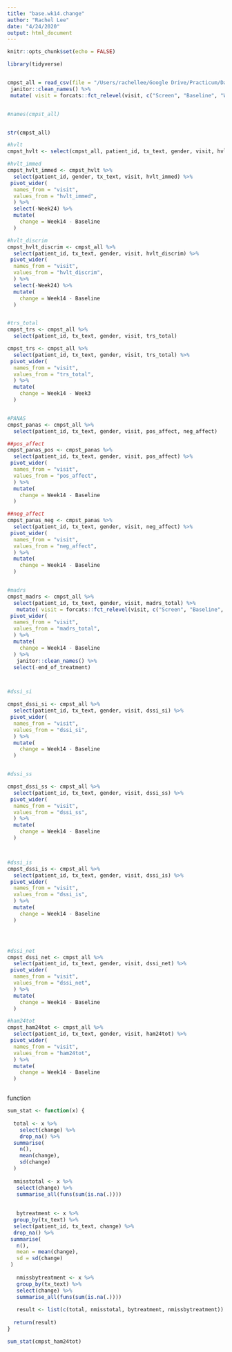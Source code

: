 ```yaml
---
title: "base.wk14.change"
author: "Rachel Lee"
date: "4/24/2020"
output: html_document
---
```


```r
knitr::opts_chunk$set(echo = FALSE)
```

```r
library(tidyverse)


cmpst_all = read_csv(file = "/Users/rachellee/Google Drive/Practicum/Data/cmpst_all.csv") %>%
 janitor::clean_names() %>%
 mutate( visit = forcats::fct_relevel(visit, c("Screen", "Baseline", "Week3", "Week6", "Week9", "Week14", "Week24")))


#names(cmpst_all)


str(cmpst_all)


```




```r

#hvlt
cmpst_hvlt <- select(cmpst_all, patient_id, tx_text, gender, visit, hvlt_immed, hvlt_discrim) 

#hvlt_immed
cmpst_hvlt_immed <- cmpst_hvlt %>%
  select(patient_id, gender, tx_text, visit, hvlt_immed) %>%
 pivot_wider(
  names_from = "visit",
  values_from = "hvlt_immed",
  ) %>%
  select(-Week24) %>%
  mutate(
    change = Week14 - Baseline
  )

#hvlt_discrim
cmpst_hvlt_discrim <- cmpst_all %>%
  select(patient_id, tx_text, gender, visit, hvlt_discrim) %>%
 pivot_wider(
  names_from = "visit",
  values_from = "hvlt_discrim",
  ) %>%
  select(-Week24) %>%
  mutate(
    change = Week14 - Baseline
  )


#trs_total
cmpst_trs <- cmpst_all %>%
  select(patient_id, tx_text, gender, visit, trs_total) 

cmpst_trs <- cmpst_all %>%
  select(patient_id, tx_text, gender, visit, trs_total) %>%
 pivot_wider(
  names_from = "visit",
  values_from = "trs_total",
  ) %>%
  mutate(
    change = Week14 - Week3
  )


#PANAS
cmpst_panas <- cmpst_all %>%
  select(patient_id, tx_text, gender, visit, pos_affect, neg_affect) 

##pos_affect
cmpst_panas_pos <- cmpst_panas %>%
  select(patient_id, tx_text, gender, visit, pos_affect) %>%
 pivot_wider(
  names_from = "visit",
  values_from = "pos_affect",
  ) %>%
  mutate(
    change = Week14 - Baseline
  )

##neg_affect
cmpst_panas_neg <- cmpst_panas %>%
  select(patient_id, tx_text, gender, visit, neg_affect) %>%
 pivot_wider(
  names_from = "visit",
  values_from = "neg_affect",
  ) %>%
  mutate(
    change = Week14 - Baseline
  )


#madrs
cmpst_madrs <- cmpst_all %>%
  select(patient_id, tx_text, gender, visit, madrs_total) %>%
   mutate( visit = forcats::fct_relevel(visit, c("Screen", "Baseline", "Week3", "Week6", "Week9", "Week14", "Week24"))) %>%
 pivot_wider(
  names_from = "visit",
  values_from = "madrs_total",
  ) %>%
  mutate(
    change = Week14 - Baseline
  ) %>%
   janitor::clean_names() %>%
  select(-end_of_treatment) 



#dssi_si

cmpst_dssi_si <- cmpst_all %>%
  select(patient_id, tx_text, gender, visit, dssi_si) %>%
 pivot_wider(
  names_from = "visit",
  values_from = "dssi_si",
  ) %>%
  mutate(
    change = Week14 - Baseline
  )


#dssi_ss

cmpst_dssi_ss <- cmpst_all %>%
  select(patient_id, tx_text, gender, visit, dssi_ss) %>%
 pivot_wider(
  names_from = "visit",
  values_from = "dssi_ss",
  ) %>%
  mutate(
    change = Week14 - Baseline
  )



#dssi_is
cmpst_dssi_is <- cmpst_all %>%
  select(patient_id, tx_text, gender, visit, dssi_is) %>%
 pivot_wider(
  names_from = "visit",
  values_from = "dssi_is",
  ) %>%
  mutate(
    change = Week14 - Baseline
  )




#dssi_net
cmpst_dssi_net <- cmpst_all %>%
  select(patient_id, tx_text, gender, visit, dssi_net) %>%
 pivot_wider(
  names_from = "visit",
  values_from = "dssi_net",
  ) %>%
  mutate(
    change = Week14 - Baseline
  )

#ham24tot
cmpst_ham24tot <- cmpst_all %>%
  select(patient_id, tx_text, gender, visit, ham24tot) %>%
 pivot_wider(
  names_from = "visit",
  values_from = "ham24tot",
  ) %>%
  mutate(
    change = Week14 - Baseline
  )



```



function

```r


sum_stat <- function(x) {
  
  total <- x %>%
    select(change) %>%
    drop_na() %>%
  summarise(
    n(),
    mean(change),
    sd(change)
  )
  
  nmisstotal <- x %>%
   select(change) %>%
   summarise_all(funs(sum(is.na(.))))
    
    
   bytreatment <- x %>%
  group_by(tx_text) %>%
  select(patient_id, tx_text, change) %>%
  drop_na() %>%
 summarise(
   n(),
   mean = mean(change),
   sd = sd(change)
 )
   
   nmissbytreatment <- x %>%
   group_by(tx_text) %>%
   select(change) %>%
   summarise_all(funs(sum(is.na(.))))
   
   result <- list(c(total, nmisstotal, bytreatment, nmissbytreatment))
   
  return(result)
}

sum_stat(cmpst_ham24tot)

```

